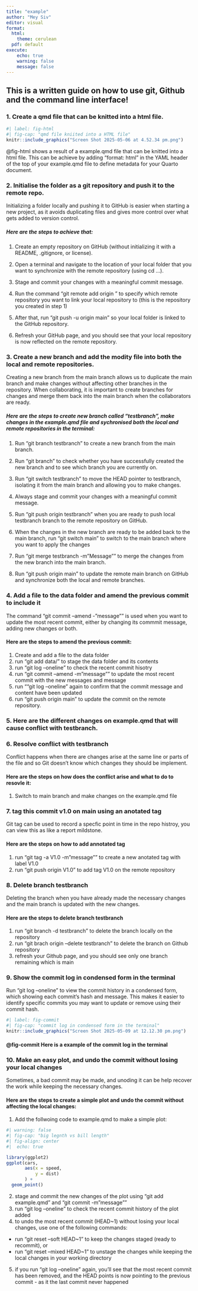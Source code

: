 ```yaml
---
title: "example"
author: "Mey Siv"
editor: visual
format: 
  html: 
    theme: cerulean
  pdf: default
execute:
    echo: true
    warning: false
    message: false
---
```


## This is a written guide on how to use git, Github and the command line interface!

### 1. Create a qmd file that can be knitted into a html file.

```r
#| label: fig-html
#| fig-cap: "qmd file kniited into a HTML file"
knitr::include_graphics("Screen Shot 2025-05-06 at 4.52.34 pm.png")

```

@fig-html shows a result of a example.qmd file that can be knitted into a html file. This can be achieve by adding "format: html" in the YAML header of the top of your example.qmd file to define metadata for your Quarto document.


### 2. Initialise the folder as a git repository and push it to the remote repo.

Initializing a folder locally and pushing it to GitHub is easier when starting a new project, as it avoids duplicating files and gives more control over what gets added to version control.

##### Here are the steps to achieve that:

1.  Create an empty repository on GitHub (without initializing it with a README, .gitignore, or license).

2.  Open a terminal and navigate to the location of your local folder that you want to synchronize with the remote repository (using cd ...).

3.  Stage and commit your changes with a meaningful commit message.

4.  Run the command "git remote add origin <your SSH URL from the remote repo>" to specify which remote repository you want to link your local repository to (this is the repository you created in step 1)

5.  After that, run "git push -u origin main" so your local folder is linked to the GitHub repository.

6.  Refresh your GitHub page, and you should see that your local repository is now reflected on the remote repository.


### 3. Create a new branch and add the modity file into both the local and remote repositories.

Creating a new branch from the main branch allows us to duplicate the main branch and make changes without affecting other branches in the repository. When collaborating, it is important to create branches for changes and merge them back into the main branch when the collaborators are ready.

##### Here are the steps to create new branch called "testbranch", make changes in the example.qmd file and sychronised both the local and remote repositories in the terminal:

1.  Run "git branch testbranch" to create a new branch from the main branch.

2.  Run "git branch" to check whether you have successfully created the new branch and to see which branch you are currently on.

3.  Run "git switch testbranch" to move the HEAD pointer to testbranch, isolating it from the main branch and allowing you to make changes.

4.  Always stage and commit your changes with a meaningful commit message.

5.  Run "git push origin testbranch" when you are ready to push local testbranch branch to the remote repository on GitHub.

6.  When the changes in the new branch are ready to be added back to the main branch, run "git switch main" to switch to the main branch where you want to apply the changes

7.  Run "git merge testbranch -m "Message"" to merge the changes from the new branch into the main branch.

8.  Run "git push origin main" to update the remote main branch on GitHub and synchronize both the local and remote branches.


### 4. Add a file to the data folder and amend the previous commit to include it

The command "git commit --amend -"message"" is used when you want to update the most recent commit, either by changing its commmit message, adding new changes or both. 

#### Here are the steps to amend the previous commit: 
1. Create and add a file to the data folder 
2. run "git add data/" to stage the data folder and its contents
3. run "git log --oneline" to check the recent commit hisotry
4. run "git commit --amend -m "message"" to update the most recent commit with the new messages and message
5. run ""git log --oneline" again to confirm that the commit message and content have been updated 
6. run "git push origin main" to update the commit on the remote repository. 


### 5. Here are the different changes on example.qmd that will cause conflict with testbranch. 



### 6. Resolve conflict with testbranch

Conflict happens when there are changes arise at the same line or parts of the file and so Git doesn't know which changes they should be implement.

#### Here are the steps on how does the conflict arise and what to do to resovle it:

1.  Switch to main branch and make changes on the example.qmd file














### 7. tag this commit v1.0 on main using an anotated tag 

Git tag can be used to record a specfic point in time in the repo histroy, you can view this as like a report mildstone.  

#### Here are the steps on how to add annotated tag 
1. run "git tag -a V1.0 -m "message"" to create a new anotated tag with label V1.0
2. run "git push origin V1.0" to add tag V1.0 on the remote repository  


### 8. Delete branch testbranch

Deleting the branch when you have already made the necessary changes and the main branch is updated with the new changes. 

#### Here are the steps to delete branch testbranch
1. run "git branch -d testbranch" to delete the branch locally on the repository 
2. run "git brach origin --delete testbranch" to delete the branch on Github repository
3. refresh your Github page, and you should see only one branch remaining which is main 


### 9. Show the commit log in condensed form in the terminal 

Run "git log --oneline" to view the commit history in a condensed form, which showing each commit’s hash and message. This makes it easier to identify specific commits you may want to update or remove using their commit hash.


```r
#| label: fig-commit
#| fig-cap: "commit log in condensed form in the terminal"
knitr::include_graphics("Screen Shot 2025-05-09 at 12.12.30 pm.png")

```

#### @fig-commit Here is a example of the commit log in the terminal 


### 10. Make an easy plot, and undo the commit without losing your local changes 

Sometimes, a bad commit may be made, and unoding it can be help recover the work while keeping the necessary changes. 

#### Here are the steps to create a simple plot and undo the commit without affecting the local changes:

1. Add the follwoing code to example.qmd to make a simple plot: 
```r

#| warning: false 
#| fig-cap: "big legnth vs bill length"
#| fig-align: center
#|  echo: true

library(ggplot2)
ggplot(cars, 
       aes(x = speed, 
           y = dist)
       ) +
  geom_point()
```

2. stage and commit the new changes of the plot using "git add example.qmd" and "git commit -m "message""
3. run "git log --oneline" to check the recent commit history of the plot added 
4. to undo the most recent commit (HEAD~1) without losing your local changes, use one of the following commands:
* run "git reset --soft HEAD~1" to keep the changes staged (ready to recommit), or 
* run "git reset --mixed HEAD~1" to unstage the changes while keeping the local changes in your working directory 
5. if you run "git log --oneline" again, you'll see that the most recent commit has been removed, and the HEAD points is now pointing to the previous commit - as it the last commit never happened


